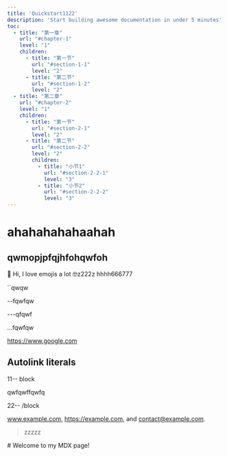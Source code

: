 ```yaml
---
title: 'Quickstart1122'
description: 'Start building awesome documentation in under 5 minutes'
toc:
  - title: "第一章"
    url: "#chapter-1"
    level: "1"
    children:
      - title: "第一节"
        url: "#section-1-1"
        level: "2"
      - title: "第二节"
        url: "#section-1-2"
        level: "2"
  - title: "第二章"
    url: "#chapter-2"
    level: "1"
    children:
      - title: "第一节"
        url: "#section-2-1"
        level: "2"
      - title: "第二节"
        url: "#section-2-2"
        level: "2"
        children:
          - title: "小节1"
            url: "#section-2-2-1"
            level: "3"
          - title: "小节2"
            url: "#section-2-2-2"
            level: "3"
---
```


# ahahahahahaahah

## qwmopjpfqjhfohqwfoh

<p>👋 Hi, I love emojis a lot 🤓z222z hhhh666777</p>

``qwqw

--fqwfqw

---qfqwf

...fqwfqw


https://www.google.com

## Autolink literals

11-- block

qwfqwffqwfq

22-- /block

www.example.com, https://example.com, and contact@example.com.

<Blockquote>
zzzzz
</Blockquote>
# Welcome to my MDX page!